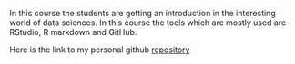 In this course the students are getting an introduction in the interesting world of data sciences. In this course the tools which are mostly used are RStudio, R markdown and GitHub.

Here is the link to my personal github [repository](https://juholaht.github.io/IODS-project/)